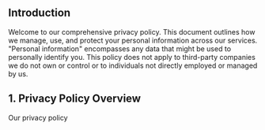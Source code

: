 ## Introduction

Welcome to our comprehensive privacy policy. This document outlines how we manage, use, and protect your personal information across our services. "Personal information" encompasses any data that might be used to personally identify you. This policy does not apply to third-party companies we do not own or control or to individuals not directly employed or managed by us.

<TOCInline toc={props.toc} exclude="Introduction" />

## 1. Privacy Policy Overview

Our privacy policy